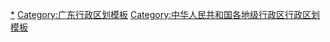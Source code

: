 {{Navbox
|listclass = hlist
|name = 佛山市行政区划
|title = [[佛山市]]行政区划
|above = 省级行政区：[[广东省]]　　政府驻地：[[禅城区]]
|image = [[File:Administrative_Division_Foshan.png|150px]]
|state = {{{state<includeonly>|collapsed</includeonly>}}}

|group1style = background: #ececec; text-align: center;
|group1 = [[县级行政区]]
|liststyle = background: #ececec; text-align: center;
|list1 = 5[[县级行政区]]（5[[市辖区]]）；32[[乡级行政区]]（11[[街道办事处]]、21[[行政建制镇|镇]]）

|group2 = [[市辖区]]
|groupstyle = text-align: center;
|list2 = {{Navbox|child

|group1 = [[禅城区]]
|groupstyle = text-align: center;
|list1 =  {{Navbox|child
|group1 = 3街道
|list1 =
* [[祖庙街道]]
* [[石湾镇街道]]
* [[张槎街道]]
|group2 = 1镇
|list2 =
* [[南庄镇 (佛山市)|南庄镇]]
}}

|group2 = [[南海区]]
|list2 =  {{Navbox|child
|group1 = 1街道
|list1 =
* [[桂城街道 (佛山市)|桂城街道]]
|group2 = 6镇
|list2 =
* [[里水镇|-{里}-水镇]]
* [[九江镇 (佛山市)|九江镇]]
* [[丹灶镇]]
* [[西樵镇]]
* [[大沥镇]]
* [[狮山镇 (佛山市)|狮山镇]]
}}

|group3 = [[顺德区]]
|list3 =  {{Navbox|child
|group1 = 4街道
|list1 =
* [[容桂街道]]
* [[伦教街道]]
* [[勒流街道]]
* [[大良街道]]
|group2 = 6镇
|list2 =
* [[陈村镇 (佛山市)|陈村镇]]
* [[北滘镇]]
* [[乐从镇]]
* [[龙江镇 (佛山市)|龙江镇]]
* [[杏坛镇]]
* [[均安镇]]
}}

|group4 = [[三水区]]
|list4 =  {{Navbox|child
|group1 = 2街道
|list1 =
* [[西南街道 (佛山市)|西南街道]]
* [[云东海街道]]
|group2 = 5镇
|list2 =
* [[大塘镇 (佛山市)|大塘镇]]
* [[乐平镇 (佛山市)|乐平镇]]
* [[白坭镇]]
* [[芦苞镇]]
* [[南山镇 (佛山市)|南山镇]]
}}

|group5 = [[高明区]]
|list5 =  {{Navbox|child
|group1 = 1街道
|list1 =
* [[荷城街道 (佛山市)|荷城街道]]
|group2 = 3镇
|list2 =
* [[明城镇 (佛山市)|明城镇]]
* [[杨和镇 (佛山市)|杨和镇]]
* [[更合镇]]
}}
}}
}}
<noinclude>
[[Category:佛山行政区划|*]]
[[Category:广东行政区划模板]]
[[Category:中华人民共和国各地级行政区行政区划模板]]
</noinclude>